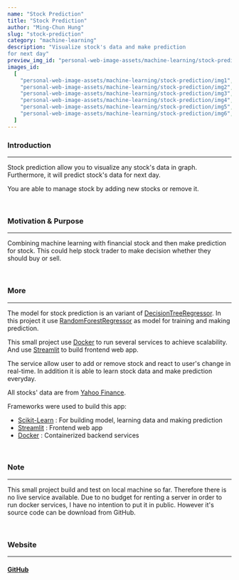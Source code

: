 ```yaml
---
name: "Stock Prediction"
title: "Stock Prediction"
author: "Ming-Chun Hung"
slug: "stock-prediction"
category: "machine-learning"
description: "Visualize stock's data and make prediction 
for next day"
preview_img_id: "personal-web-image-assets/machine-learning/stock-prediction/preview"
images_id:
  [
    "personal-web-image-assets/machine-learning/stock-prediction/img1",
    "personal-web-image-assets/machine-learning/stock-prediction/img2",
    "personal-web-image-assets/machine-learning/stock-prediction/img3",
    "personal-web-image-assets/machine-learning/stock-prediction/img4",
    "personal-web-image-assets/machine-learning/stock-prediction/img5",
    "personal-web-image-assets/machine-learning/stock-prediction/img6",
  ]
---
```


### Introduction

---

Stock prediction allow you to visualize any stock's data in graph. Furthermore,
it will predict stock's data for next day.

You are able to manage stock by adding new stocks or remove it.

<br />

### Motivation & Purpose

---

Combining machine learning with financial stock and then make
prediction for stock. This could help stock trader to make decision
whether they should buy or sell.

<br />

### More

---

The model for stock prediction is an variant of
[DecisionTreeRegressor](https://scikit-learn.org/stable/modules/generated/sklearn.tree.DecisionTreeRegressor.html).
In this project it use
[RandomForestRegressor](https://scikit-learn.org/stable/modules/generated/sklearn.ensemble.RandomForestRegressor.html)
as model for training and making prediction.

This small project use [Docker](https://www.docker.com/)
to run several services to achieve scalability. And use [Streamlit](https://streamlit.io/)
to build frontend web app.

The service allow user to add or remove stock and react to user's change in real-time.
In addition it is able to learn stock data and make prediction everyday.

All stocks' data are from [Yahoo Finance](https://finance.yahoo.com/).

Frameworks were used to build this app:

- [Scikit-Learn](https://scikit-learn.org/stable/) : For building model, learning data and making prediction
- [Streamlit](https://streamlit.io/) : Frontend web app
- [Docker](https://www.docker.com/) : Containerized backend services

<br />

### Note

---

This small project build and test on local machine so far. Therefore there is
no live service available. Due to no budget for renting a server in order to
run docker services, I have no intention to put it in public. However it's
source code can be download from GitHub.

<br />

### Website

---

#### [GitHub](https://github.com/NPMachineLearning/StockPrediction)

<br />
